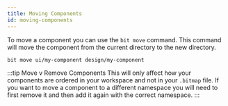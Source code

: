 ```yaml
---
title: Moving Components
id: moving-components
---
```


To move a component you can use the `bit move` command. This command will move the component from the current directory to the new directory.

```bash
bit move ui/my-component design/my-component
```

:::tip Move v Remove Components
This will only affect how your components are ordered in your workspace and not in your `.bitmap` file. If you want to move a component to a different namespace you will need to first remove it and then add it again with the correct namespace.
:::
